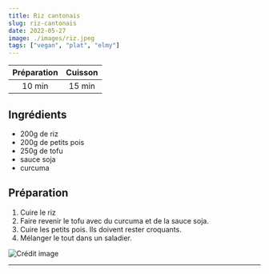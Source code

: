 ```yaml
---
title: Riz cantonais
slug: riz-cantonais
date: 2022-05-27
image: ./images/riz.jpeg
tags: ["vegan", "plat", "elmy"]
---
```


| Préparation | Cuisson |
| :-: | :-: |
| 10 min | 15 min |

## Ingrédients

- <ListItem>200g de riz</ListItem>
- <ListItem>200g de petits pois</ListItem>
- <ListItem>250g de tofu</ListItem>
- <ListItem>sauce soja</ListItem>
- <ListItem>curcuma</ListItem>

## Préparation

1. Cuire le riz
2. Faire revenir le tofu avec du curcuma et de la sauce soja.
3. Cuire les petits pois. Ils doivent rester croquants.
4. Mélanger le tout dans un saladier.

![Crédit image](https://beauty-food.fr/recettes/riz-cantonais-vegan/)

---
